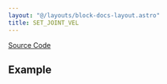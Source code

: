 ```yaml
---
layout: "@/layouts/block-docs-layout.astro"
title: SET_JOINT_VEL
---
```



<PythonDocsDisplay docstring={docstring} />

[Source Code](https://github.com/flojoy-ai/blocks/blob/main/blocks/IO/ROBOTICS/ARMS/MECADEMIC/SET_JOINT_VEL/SET_JOINT_VEL.py)

## Example
